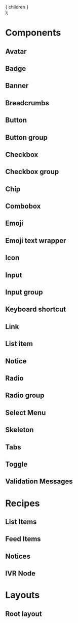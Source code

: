 
<Meta title="Visual Testing/Inline Components"/>

  <div
    data-qa="custom-container"
    className="d-ps-relative d-stack16"
  >
    { children }
  </div>
);

# Components

## Avatar

<CustomContainer>
  <Story id="visual-testing-avatar--default"/>
  <Story id="visual-testing-avatar--icon"/>
  <Story id="visual-testing-avatar--initials"/>
  <Story id="visual-testing-avatar--presence"/>
</CustomContainer>

## Badge

<Story id="components-badge--default"/>
<Story id="components-badge--variants"/>

## Banner

<CustomContainer>
  <Story id="visual-testing-banner--default" />
  <Story id="visual-testing-banner--info" />
  <Story id="visual-testing-banner--pinned" />
  <Story id="visual-testing-banner--warning" />
  <Story id="visual-testing-banner--success" />
  <Story id="visual-testing-banner--error" />
</CustomContainer>

## Breadcrumbs

<Story id="components-breadcrumbs--default"/>
<Story id="components-breadcrumbs--variants"/>

## Button

<CustomContainer>
  <Story id="components-button--default"/>
  <Story id="components-button--variants"/>
</CustomContainer>

## Button group

<Story id="components-button-group--default"/>

## Checkbox

<Story id="components-checkbox--default"/>
<Story id="components-checkbox--variants"/>

## Checkbox group

<Story id="components-checkbox-group--default"/>
<Story id="components-checkbox-group--variants"/>

## Chip

<CustomContainer>
  <Story id="components-chip--default"/>
  <Story id="components-chip--with-icon"/>
  <Story id="components-chip--with-avatar"/>
  <Story id="components-chip--non-interactive"/>
</CustomContainer>

## Combobox

<Story id="components-combobox--default"/>

## Emoji

<Story id="components-emoji--default"/>
<Story id="components-emoji--custom-emoji"/>
<Story id="components-emoji--variants"/>

## Emoji text wrapper

<CustomContainer>
  <Story id="components-emoji-text-wrapper--default"/>
  <Story id="components-emoji-text-wrapper--variants"/>
</CustomContainer>

## Icon

<Story id="components-icon--default" />
<Story id="components-icon--variants" />

## Input

<CustomContainer>
  <Story id="components-input--default"/>
  <Story id="components-input--with-description"/>
  <Story id="components-input--with-left-icon"/>
  <Story id="components-input--with-right-icon"/>
  <Story id="components-input--with-both-icons"/>
  <Story id="components-input--with-warning"/>
  <Story id="components-input--with-error"/>
  <Story id="components-input--with-success"/>
  <Story id="components-input--with-multiple-messages"/>
  <Story id="components-input--extra-small"/>
  <Story id="components-input--small"/>
  <Story id="components-input--large"/>
  <Story id="components-input--extra-large"/>
  <Story id="components-input--with-length-validation"/>
</CustomContainer>

## Input group

<Story id="components-input-group--default"/>
<Story id="components-input-group--variants"/>

## Keyboard shortcut

<Story id="components-keyboard-shortcut--default"/>
<Story id="components-keyboard-shortcut--variants"/>

## Link

<CustomContainer>
  <Story id="components-link--default"/>
  <Story id="components-link--variants"/>
</CustomContainer>

## List item

<Story id="components-list-item--default"/>
<Story id="components-list-item--custom"/>

## Notice

<CustomContainer>
  <Story id="components-notice--default"/>
  <Story id="components-notice--error"/>
  <Story id="components-notice--info"/>
  <Story id="components-notice--success"/>
  <Story id="components-notice--warning"/>
  <Story id="components-notice--important"/>
</CustomContainer>

## Radio

<Story id="components-radio--default"/>
<Story id="components-radio--variants"/>

## Radio group

<Story id="components-radio-group--default"/>
<Story id="components-radio-group--variants"/>

## Select Menu

<Story id="components-select-menu--default"/>
<Story id="components-select-menu--variants"/>

## Skeleton

<Story id="visual-testing-skeleton--default"/>
<Story id="visual-testing-skeleton--variants"/>

## Tabs

<CustomContainer>
  <Story id="components-tabs--default"/>
  <Story id="components-tabs--variants"/>
</CustomContainer>

## Toggle

<Story id="components-toggle--default"/>
<Story id="components-toggle--variants"/>

## Validation Messages

<CustomContainer>
  <Story id="components-validation-messages--default"/>
  <Story id="components-validation-messages--variants"/>
</CustomContainer>

# Recipes

## List Items

<Story id="recipes-list-items-contact-info--default"/>

## Feed Items

<Story id="recipes-conversation-view-time-pill--default" />

## Notices

<CustomContainer>
  <Story id="recipes-notices-top-banner-info--default"/>
  <Story id="recipes-notices-top-banner-info--variants"/>
</CustomContainer>

## IVR Node

<CustomContainer>
  <Story id="recipes-cards-ivr-node--default" />
  <Story id="recipes-cards-ivr-node--prompt-menu" />
  <Story id="recipes-cards-ivr-node--expert" />
  <Story id="recipes-cards-ivr-node--selected-node" />
  <Story id="recipes-cards-ivr-node--node-with-dtmf" />
</CustomContainer>

# Layouts

## Root layout

<CustomContainer>
  <Story id="components-root-layout--default"/>
  <Story id="components-root-layout--sticky"/>
</CustomContainer>
